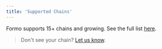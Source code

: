 ```yaml
---
title: 'Supported Chains'
---
```


Formo supports 15+ chains and growing. See the full list [here](https://help.formo.so/en/articles/9965115-list-of-supported-chains).

> Don't see your chain? [Let us know](mailto:support@formo.so).